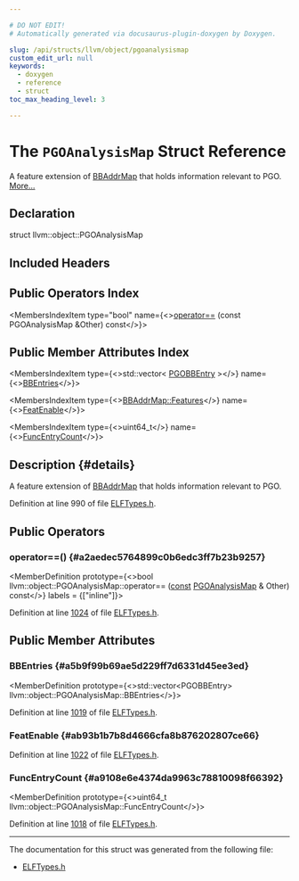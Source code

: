```yaml
---

# DO NOT EDIT!
# Automatically generated via docusaurus-plugin-doxygen by Doxygen.

slug: /api/structs/llvm/object/pgoanalysismap
custom_edit_url: null
keywords:
  - doxygen
  - reference
  - struct
toc_max_heading_level: 3

---
```





# The `PGOAnalysisMap` Struct Reference

<DoxygenPage pluginConfig={pluginConfig}>

A feature extension of <a href="/docs/api/structs/llvm/object/bbaddrmap">BBAddrMap</a> that holds information relevant to PGO. <a href="#details">More...</a>

## Declaration

<CodeBlock>struct llvm::object::PGOAnalysisMap</CodeBlock>

## Included Headers

<IncludesList>
<IncludesListItem
  filePath="llvm/Object/ELFTypes.h"
  permalink="/docs/api/files/include/include/llvm/include/llvm/object/elftypes-h"
  isLocal="true" />
</IncludesList>

## Public Operators Index

<MembersIndex>

<MembersIndexItem
  type="bool"
  name={<><a href="#a2aedec5764899c0b6edc3ff7b23b9257">operator==</a> (const PGOAnalysisMap &amp;Other) const</>}>
</MembersIndexItem>

</MembersIndex>

## Public Member Attributes Index

<MembersIndex>

<MembersIndexItem
  type={<>std::vector&lt; <a href="/docs/api/structs/llvm/object/pgoanalysismap/pgobbentry">PGOBBEntry</a> &gt;</>}
  name={<><a href="#a5b9f99b69ae5d229ff7d6331d45ee3ed">BBEntries</a></>}>
</MembersIndexItem>

<MembersIndexItem
  type={<><a href="/docs/api/structs/llvm/object/bbaddrmap/features">BBAddrMap::Features</a></>}
  name={<><a href="#ab93b1b7b8d4666cfa8b876202807ce66">FeatEnable</a></>}>
</MembersIndexItem>

<MembersIndexItem
  type={<>uint64&#95;t</>}
  name={<><a href="#a9108e6e4374da9963c78810098f66392">FuncEntryCount</a></>}>
</MembersIndexItem>

</MembersIndex>

## Description {#details}

A feature extension of <a href="/docs/api/structs/llvm/object/bbaddrmap">BBAddrMap</a> that holds information relevant to PGO.

Definition at line 990 of file <a href="/docs/api/files/include/include/llvm/include/llvm/object/elftypes-h">ELFTypes.h</a>.

<SectionDefinition>

## Public Operators

### operator==() {#a2aedec5764899c0b6edc3ff7b23b9257}

<MemberDefinition
  prototype={<>bool llvm::object::PGOAnalysisMap::operator== (<a href="/docs/api/files/lib/lib/target/lib/target/aarch64/aarch64promoteconstant-cpp/#a90f8350fecae261c25be85d38b451bff">const</a> <a href="/docs/api/structs/llvm/object/pgoanalysismap">PGOAnalysisMap</a> &amp; Other) const</>}
  labels = {["inline"]}>

Definition at line <a href="/docs/api/files/include/include/llvm/include/llvm/object/elftypes-h/#l01024">1024</a> of file <a href="/docs/api/files/include/include/llvm/include/llvm/object/elftypes-h">ELFTypes.h</a>.
</MemberDefinition>

</SectionDefinition>

<SectionDefinition>

## Public Member Attributes

### BBEntries {#a5b9f99b69ae5d229ff7d6331d45ee3ed}

<MemberDefinition
  prototype={<>std::vector&lt;PGOBBEntry&gt; llvm::object::PGOAnalysisMap::BBEntries</>}>

Definition at line <a href="/docs/api/files/include/include/llvm/include/llvm/object/elftypes-h/#l01019">1019</a> of file <a href="/docs/api/files/include/include/llvm/include/llvm/object/elftypes-h">ELFTypes.h</a>.
</MemberDefinition>

### FeatEnable {#ab93b1b7b8d4666cfa8b876202807ce66}

<MemberDefinition
  prototype="BBAddrMap::Features llvm::object::PGOAnalysisMap::FeatEnable">

Definition at line <a href="/docs/api/files/include/include/llvm/include/llvm/object/elftypes-h/#l01022">1022</a> of file <a href="/docs/api/files/include/include/llvm/include/llvm/object/elftypes-h">ELFTypes.h</a>.
</MemberDefinition>

### FuncEntryCount {#a9108e6e4374da9963c78810098f66392}

<MemberDefinition
  prototype={<>uint64&#95;t llvm::object::PGOAnalysisMap::FuncEntryCount</>}>

Definition at line <a href="/docs/api/files/include/include/llvm/include/llvm/object/elftypes-h/#l01018">1018</a> of file <a href="/docs/api/files/include/include/llvm/include/llvm/object/elftypes-h">ELFTypes.h</a>.
</MemberDefinition>

</SectionDefinition>

<hr/>

The documentation for this struct was generated from the following file:

<ul>
<li><a href="/docs/api/files/include/include/llvm/include/llvm/object/elftypes-h">ELFTypes.h</a></li>
</ul>

</DoxygenPage>

